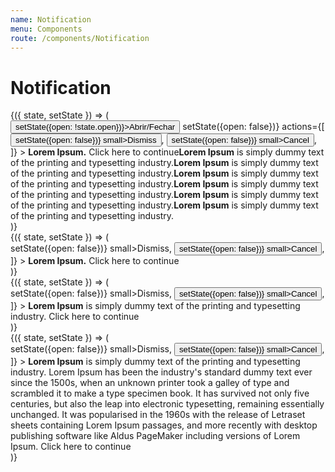 ```yaml
---
name: Notification
menu: Components
route: /components/Notification
---
```



# Notification

<Playground>
    <State initial={{ open: false }}>
        {({ state, setState }) => (
            <div>
                <Button onClick={() => setState({open: !state.open})}>Abrir/Fechar</Button>
                <Notification
                    open={state.open}
                    onClose={() => setState({open: false})}
                    actions={[
                        <Button onClick={() => setState({open: false})} small>Dismiss</Button>,
                        <Button onClick={() => setState({open: false})} small>Cancel</Button>,
                    ]}
                >
                    <b>Lorem Ipsum.</b> <Link href="#void">Click here to continue</Link><b>Lorem Ipsum</b> is simply dummy text of the printing and typesetting industry.<b>Lorem Ipsum</b> is simply dummy text of the printing and typesetting industry.<b>Lorem Ipsum</b> is simply dummy text of the printing and typesetting industry.<b>Lorem Ipsum</b> is simply dummy text of the printing and typesetting industry.<b>Lorem Ipsum</b> is simply dummy text of the printing and typesetting industry.<b>Lorem Ipsum</b> is simply dummy text of the printing and typesetting industry.
                </Notification>
            </div>
        )}
    </State>
    <br />  
    <State initial={{ open: false }}>
        {({ state, setState }) => (
            <div>
                <Notification
                    open
                    type="warning"
                    actions={[
                        <Button onClick={() => setState({open: false})} small>Dismiss</Button>,
                        <Button onClick={() => setState({open: false})} small>Cancel</Button>,
                    ]}
                >
                    <b>Lorem Ipsum.</b> <Link href="#void">Click here to continue</Link>
                </Notification>
            </div>
        )}
    </State>
    <br />
    <State initial={{ open: false }}>
        {({ state, setState }) => (
            <div>
                <Notification
                    open
                    type="success"
                    actions={[
                        <Button onClick={() => setState({open: false})} small>Dismiss</Button>,
                        <Button onClick={() => setState({open: false})} small>Cancel</Button>,
                    ]}
                >
                    <b>Lorem Ipsum</b> is simply dummy text of the printing and typesetting industry. <Link href="#void">Click here to continue</Link>
                </Notification>
            </div>
        )}
    </State>
    <br />
    <State initial={{ open: false }}>
        {({ state, setState }) => (
            <div>
                <Notification
                    open
                    type="error"
                    actions={[
                        <Button onClick={() => setState({open: false})} small>Dismiss</Button>,
                        <Button onClick={() => setState({open: false})} small>Cancel</Button>,
                    ]}
                >
                    <b>Lorem Ipsum</b> is simply dummy text of the printing and typesetting industry. Lorem Ipsum has been the industry's standard dummy text ever since the 1500s, when an unknown printer took a galley of type and scrambled it to make a type specimen book. It has survived not only five centuries, but also the leap into electronic typesetting, remaining essentially unchanged. It was popularised in the 1960s with the release of Letraset sheets containing Lorem Ipsum passages, and more recently with desktop publishing software like Aldus PageMaker including versions of Lorem Ipsum. <Link href="#void">Click here to continue</Link>
                </Notification>
            </div>
        )}
    </State>
</Playground>
